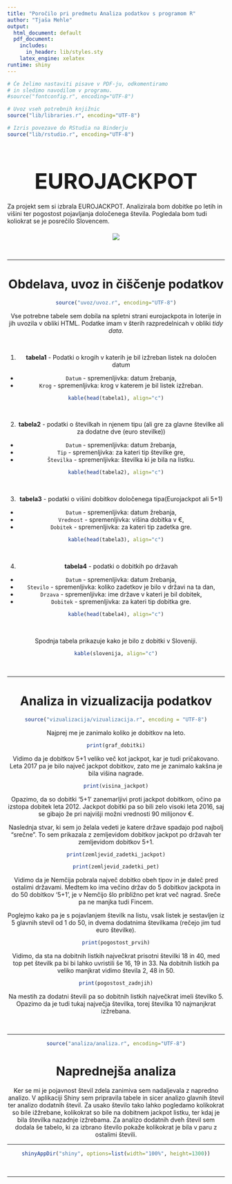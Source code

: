 ```yaml
---
title: "Poročilo pri predmetu Analiza podatkov s programom R"
author: "Tjaša Mehle"
output:
  html_document: default
  pdf_document:
    includes:
      in_header: lib/styles.sty
    latex_engine: xelatex
runtime: shiny
---
```


<style type="text/css">
h1.title {
  font-size: 27px;
  color: Grey;
}
h4.author{
  color:Grey;
  margin-bottom: 40px;
}
h1.naslov{
  font-size: 50px;
  margin-bottom: 20px;
}
center.slika{
  margin-top: 20px;
  margin-bottom: 20px;
}
</style>


```r
# Če želimo nastaviti pisave v PDF-ju, odkomentiramo
# in sledimo navodilom v programu.
#source("fontconfig.r", encoding="UTF-8")

# Uvoz vseh potrebnih knjižnic
source("lib/libraries.r", encoding="UTF-8")
```

```r
# Izris povezave do RStudia na Binderju
source("lib/rstudio.r", encoding="UTF-8")
```

<center> <h1 class="naslov">EUROJACKPOT</h1> </center>


Za projekt sem si izbrala EUROJACKPOT. Analizirala bom dobitke po letih in višini ter pogostost pojavljanja določenega števila. Pogledala bom tudi koliokrat se je posrečilo Slovencem.

<center class="slika">


![](slike/jackpot.png)


&nbsp;
&nbsp;

***

# Obdelava, uvoz in čiščenje podatkov

```r
source("uvoz/uvoz.r", encoding="UTF-8")
```

Vse potrebne tabele sem dobila na spletni strani eurojackpota in loterije in jih uvozila v obliki HTML.
Podatke imam v šterih razpredelnicah v obliki *tidy data*.

&nbsp;
&nbsp;

1. **tabela1** - Podatki o krogih v katerih je bil izžreban listek na določen datum
  - `Datum` - spremenljivka: datum žrebanja,
  - `Krog` - spremenljivka: krog v katerem je bil listek izžreban.
  
```r
kable(head(tabela1), align="c")
```  
 
&nbsp;
&nbsp;

2. **tabela2** - podatki o številkah in njenem tipu (ali gre za glavne številke ali za dodatne dve (euro stevilke))
  - `Datum` - spremenljivka: datum žrebanja,
  - `Tip` - spremenljivka: za kateri tip številke gre,
  - `Številka` - spremenljivka: številka ki je bila na listku.

```r
kable(head(tabela2), align="c")
```  
 
&nbsp;
&nbsp;

3. **tabela3** - podatki o višini dobitkov določenega tipa(Eurojackpot ali 5+1)
  - `Datum` - spremenljivka: datum žrebanja,
  - `Vrednost` - spremenljivka: višina dobitka v €,
  - `Dobitek` - spremenljivka: za kateri tip zadetka gre.
  
  
```r
kable(head(tabela3), align="c")
```  
 
&nbsp;
&nbsp;  

 4. **tabela4** - podatki o dobitkih po državah
  - `Datum` - spremenljivka: datum žrebanja,
  - `Stevilo` - spremenljivka: koliko zadetkov je bilo v državi na ta dan,
  - `Drzava` - spremenljivka: ime države v kateri je bil dobitek,
  - `Dobitek` - spremenljivka: za kateri tip dobitka gre.
 
```r
kable(head(tabela4), align="c")
```  
 
&nbsp;
&nbsp; 

Spodnja tabela prikazuje kako je bilo z dobitki v Sloveniji.
```r
kable(slovenija, align="c")
``` 
&nbsp;
&nbsp;

***
# Analiza in vizualizacija podatkov
```r
source("vizualizacija/vizualizacija.r", encoding = "UTF-8")
```
Najprej me je zanimalo koliko je dobitkov na leto. 

```r
print(graf_dobitki)
```

Vidimo da je dobitkov 5+1 veliko več kot jackpot, kar je tudi pričakovano. Leta 2017 pa je bilo največ jackpot dobitkov, zato me je zanimalo kakšna je bila višina nagrade.

```r
print(visina_jackpot)
```

Opazimo, da so dobitki '5+1' zanemarljivi proti jackpot dobitkom, očino pa izstopa dobitek leta 2012. Jackpot dobitki pa so bili zelo visoki leta 2016, saj se gibajo že pri najvišji možni vrednosti 90 milijonov €.

Naslednja stvar, ki sem jo želala vedeti je katere države spadajo pod najbolj "srečne".
To sem prikazala z zemljevidom dobitkov jackpot po državah ter zemljevidom dobitkov 5+1.


```r
print(zemljevid_zadetki_jackpot)
```


```r
print(zemljevid_zadetki_pet)
```

Vidimo da je Nemčija pobrala največ dobitko obeh tipov in je daleč pred ostalimi državami. Medtem ko ima večino držav do 5 dobitkov jackpota in do 50 dobitkov '5+1', je v Nemčijo šlo približno pet krat več nagrad. Sreče pa ne manjka tudi Fincem. 


Poglejmo kako pa je s pojavlanjem številk na listu, vsak listek je sestavljen iz 5 glavnih stevil od 1 do 50, in dvema dodatnima številkama (rečejo jim tud euro številke).

```r
print(pogostost_prvih)
```


Vidimo, da sta na dobitnih listkih največkrat prisotni številki 18 in 40, med top pet številk pa bi bi lahko uvristili še 16, 19 in 33. Na dobitnih listkih pa veliko manjkrat vidimo števila 2, 48 in 50.


```r
print(pogostost_zadnjih)
```

Na mestih za dodatni števili pa so dobitnih listkih največkrat imeli številko 5. Opazimo da je tudi tukaj največja številka, torej številka 10 najmanjkrat izžrebana.


&nbsp;
&nbsp;

***
```r
source("analiza/analiza.r", encoding="UTF-8")
```
# Naprednejša analiza
Ker se mi je pojavnost števil zdela zanimiva sem nadaljevala z napredno analizo.
V aplikaciji Shiny sem pripravila tabele in sicer analizo glavnih števil ter analizo dodatnih števil.
Za usako število tako lahko pogledamo kolikokrat so bile ižžrebane, kolikokrat so bile na dobitnem jackpot listku, ter kdaj je bila številka nazadnje izžrebama. Za analizo dodatnih dveh števil sem dodala še tabelo, ki za izbrano število pokaže kolikokrat je bila v paru z ostalimi števili.

***
```r
shinyAppDir("shiny", options=list(width="100%", height=1300))
```

&nbsp;
&nbsp;

***
 

